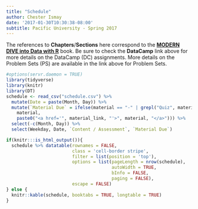 ```yaml
---
title: "Schedule"
author: Chester Ismay
date: '2017-01-30T10:30:38-08:00'
subtitle: Pacific University - Spring 2017
---
```


The references to **Chapters**/**Sections** here correspond to the [**MODERN DIVE into Data with R**](http://moderndive.com) book.  Be sure to check the **DataCamp** link above for more details on the DataCamp (DC) assignments.  More details on the Problem Sets (PS) are available in the link above for Problem Sets.

```r
#options(servr.daemon = TRUE)
library(tidyverse)
library(knitr)
library(DT)
schedule <- read_csv("schedule.csv") %>%
  mutate(Date = paste(Month, Day)) %>%
  mutate(`Material Due` = ifelse(material == "-" | grepl("Quiz", material) | is.na(material_link),
    material,
    paste0("<a href='", material_link, "'>", material, "</a>"))) %>% 
  select(-c(Month, Day)) %>%
  select(Weekday, Date, `Content / Assessment`, `Material Due`)
```

```r
if(knitr:::is_html_output()){
  schedule %>% datatable(rownames = FALSE,
                         class = 'cell-border stripe',
                         filter = list(position = 'top'),
                         options = list(pageLength = nrow(schedule), 
                                        autoWidth = TRUE,
                                        bInfo = FALSE,
                                        paging = FALSE),
                         escape = FALSE)
} else {
  knitr::kable(schedule, booktabs = TRUE, longtable = TRUE)
}
```
